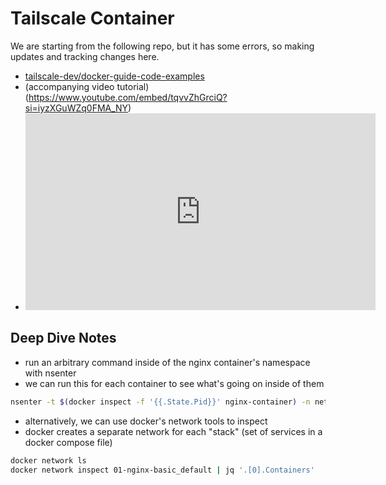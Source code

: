 # Tailscale Container

We are starting from the following repo, but it has some errors, so making updates and tracking changes here.

- [tailscale-dev/docker-guide-code-examples](https://github.com/tailscale-dev/docker-guide-code-examples)
- (accompanying video tutorial)(https://www.youtube.com/embed/tqvvZhGrciQ?si=iyzXGuWZq0FMA_NY)
- <iframe
    width="560"
    height="315"
    src="https://www.youtube.com/embed/tqvvZhGrciQ?si=iyzXGuWZq0FMA_NY"
    title="YouTube video player"
    frameborder="0"
    allow="accelerometer; autoplay; clipboard-write; encrypted-media; gyroscope; picture-in-picture; web-share"
    referrerpolicy="strict-origin-when-cross-origin"
    allowfullscreen></iframe>

## Deep Dive Notes

- run an arbitrary command inside of the nginx container's namespace with nsenter
- we can run this for each container to see what's going on inside of them
```bash
nsenter -t $(docker inspect -f '{{.State.Pid}}' nginx-container) -n netstat -tunalp
```

- alternatively, we can use docker's network tools to inspect
- docker creates a separate network for each "stack" (set of services in a docker compose file)

```bash
docker network ls
docker network inspect 01-nginx-basic_default | jq '.[0].Containers'
```
